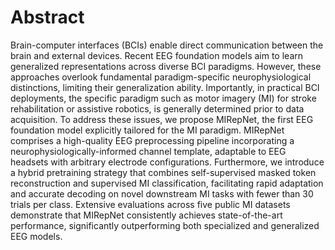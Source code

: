 # Abstract

Brain-computer interfaces (BCIs) enable direct communication between the brain and external devices. Recent EEG foundation models aim to learn generalized representations across diverse BCI paradigms. However, these approaches overlook fundamental paradigm-specific neurophysiological distinctions, limiting their generalization ability. Importantly, in practical BCI deployments, the specific paradigm such as motor imagery (MI) for stroke rehabilitation or assistive robotics, is generally determined prior to data acquisition. To address these issues, we propose MIRepNet, the first EEG foundation model explicitly tailored for the MI paradigm. MIRepNet comprises a high-quality EEG preprocessing pipeline incorporating a neurophysiologically-informed channel template, adaptable to EEG headsets with arbitrary electrode configurations. Furthermore, we introduce a hybrid pretraining strategy that combines self-supervised masked token reconstruction and supervised MI classification, facilitating rapid adaptation and accurate decoding on novel downstream MI tasks with fewer than 30 trials per class. Extensive evaluations across five public MI datasets demonstrate that MIRepNet consistently achieves state-of-the-art performance, significantly outperforming both specialized and generalized EEG models.